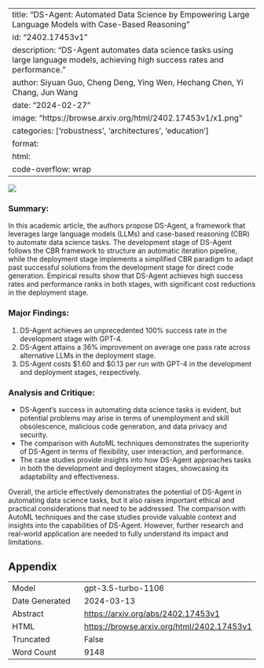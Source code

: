 
---
title: "DS-Agent: Automated Data Science by Empowering Large Language Models with Case-Based Reasoning"
id: "2402.17453v1"
description: "DS-Agent automates data science tasks using large language models, achieving high success rates and performance."
author: Siyuan Guo, Cheng Deng, Ying Wen, Hechang Chen, Yi Chang, Jun Wang
date: "2024-02-27"
image: "https://browse.arxiv.org/html/2402.17453v1/x1.png"
categories: ['robustness', 'architectures', 'education']
format:
  html:
    code-overflow: wrap
---

![](https://browse.arxiv.org/html/2402.17453v1/x1.png)

### **Summary:**
In this academic article, the authors propose DS-Agent, a framework that leverages large language models (LLMs) and case-based reasoning (CBR) to automate data science tasks. The development stage of DS-Agent follows the CBR framework to structure an automatic iteration pipeline, while the deployment stage implements a simplified CBR paradigm to adapt past successful solutions from the development stage for direct code generation. Empirical results show that DS-Agent achieves high success rates and performance ranks in both stages, with significant cost reductions in the deployment stage.

### Major Findings:
1. DS-Agent achieves an unprecedented 100% success rate in the development stage with GPT-4.
2. DS-Agent attains a 36% improvement on average one pass rate across alternative LLMs in the deployment stage.
3. DS-Agent costs $1.60 and $0.13 per run with GPT-4 in the development and deployment stages, respectively.

### Analysis and Critique:
- DS-Agent's success in automating data science tasks is evident, but potential problems may arise in terms of unemployment and skill obsolescence, malicious code generation, and data privacy and security.
- The comparison with AutoML techniques demonstrates the superiority of DS-Agent in terms of flexibility, user interaction, and performance.
- The case studies provide insights into how DS-Agent approaches tasks in both the development and deployment stages, showcasing its adaptability and effectiveness.

Overall, the article effectively demonstrates the potential of DS-Agent in automating data science tasks, but it also raises important ethical and practical considerations that need to be addressed. The comparison with AutoML techniques and the case studies provide valuable context and insights into the capabilities of DS-Agent. However, further research and real-world application are needed to fully understand its impact and limitations.

## Appendix

|          |          |
|----------|----------|
| Model     | gpt-3.5-turbo-1106       |
| Date Generated     | 2024-03-13       |
| Abstract | [https://arxiv.org/abs/2402.17453v1](https://arxiv.org/abs/2402.17453v1)        |
| HTML     | [https://browse.arxiv.org/html/2402.17453v1](https://browse.arxiv.org/html/2402.17453v1)       |
| Truncated       | False       |
| Word Count       | 9148       |